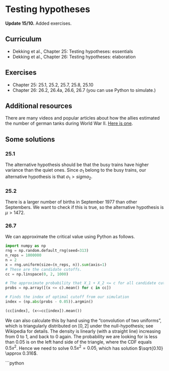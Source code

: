 # Testing hypotheses

::: callout-note
**Update 15/10.** Added exercises.
:::

## Curriculum
* Dekking et al., Chapter 25: Testing hypotheses: essentials
* Dekking et al., Chapter 26: Testing hypotheses: elaboration 

## Exercises

* Chapter 25: 25.1, 25.2, 25.7, 25.8, 25.10
* Chapter 26: 26.2, 26.4a, 26.6, 26.7 (you can use Python to simulate.)  

## Additional resources
There are many videos and popular articles about how the allies estimated the
number of german tanks during World War II. [Here is one](https://www.youtube.com/watch?v=ruNdmCE0aLY&ab_channel=ritvikmath).

## Some solutions

### 25.1
The alternative hypothesis should be that the busy trains have higher variance than
the quiet ones. Since $\sigma_1$ belong to the busy trains, our alternative hypothesis is that $\sigma_1 > sigma_2$.

### 25.2
There is a larger number of births in September 1977 than other Septembers. We want to check if this is true, so the alternative hypothesis is $\mu > 1472$.

### 26.7

We can approximate the critical value using Python as follows.
```python
import numpy as np
rng = np.random.default_rng(seed=313)
n_reps = 1000000
n = 2
x = rng.uniform(size=(n_reps, n)).sum(axis=1)
# These are the candidate cutoffs.
cc = np.linspace(0, 2, 1000)

# The approximate probability that X_1 + X_2 <= c for all candidate cutoffs.
probs = np.array([(x <= c).mean() for c in cc])

# Finds the index of optimal cutoff from our simulation
index = (np.abs(probs - 0.05)).argmin()

(cc[index], (x<=cc[index]).mean())
```

We can also calculate this by hand using the "convolution of two uniforms", which
is triangularly distributed on $[0,2]$ under the null-hypothesis; see Wikipedia for
details. The density is linearly (with a straight line) increasing from $0$ to $1$, and back to $0$ again. The probability we are looking for is less than $0.05$ is on the left hand side of the triangle, where the CDF equals $0.5x^2$. Hence we need to solve $0.5x^2=0.05$, which has solution $\sqrt{0.10} \approx 0.316$.

```python
